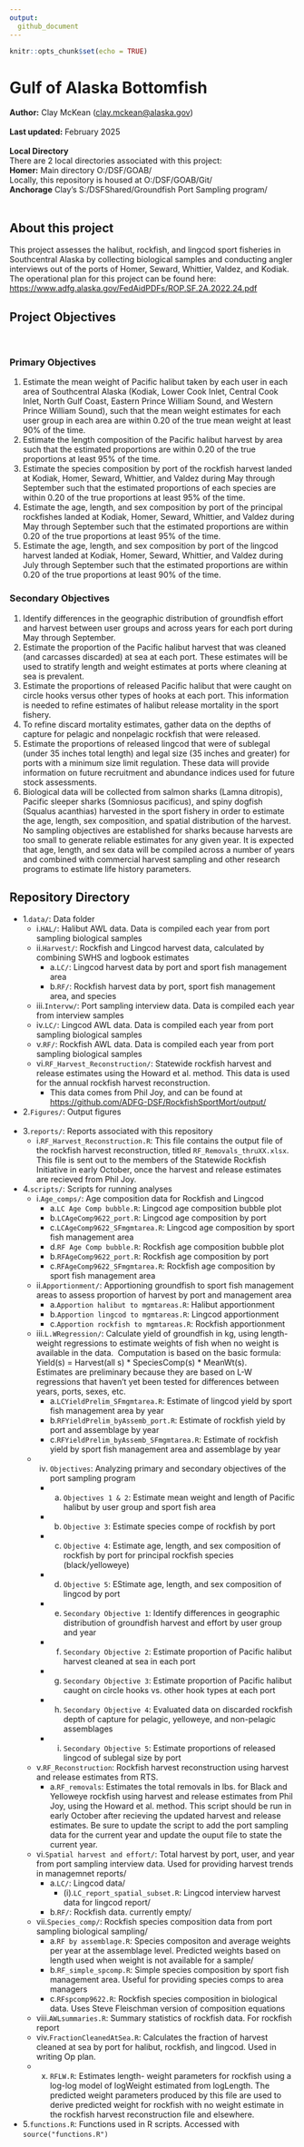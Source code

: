 ```yaml
---
output:
  github_document
---
```

```r
knitr::opts_chunk$set(echo = TRUE)
```

# Gulf of Alaska Bottomfish
**Author:** Clay McKean (<clay.mckean@alaska.gov>)\
\
**Last updated:** February 2025\
\
**Local Directory** \
There are 2 local directories associated with this project:\
**Homer:** Main directory O:/DSF/GOAB/\
    Locally, this repository is housed at O:/DSF/GOAB/Git/\
**Anchorage** Clay's S:/DSFShared/Groundfish Port Sampling program/\
\

## About this project
This project assesses the halibut, rockfish, and lingcod sport fisheries in Southcentral Alaska by collecting biological
samples and conducting angler interviews out of the ports of Homer, Seward, Whittier, Valdez, and Kodiak.  
The operational plan for this project can be found here: <https://www.adfg.alaska.gov/FedAidPDFs/ROP.SF.2A.2022.24.pdf>
\

## Project Objectives
\

### Primary Objectives
1) Estimate the mean weight of Pacific halibut taken by each user in each area of Southcentral
Alaska (Kodiak, Lower Cook Inlet, Central Cook Inlet, North Gulf Coast, Eastern Prince
William Sound, and Western Prince William Sound), such that the mean weight estimates
for each user group in each area are within 0.20 of the true mean weight at least 90% of the
time.\
2) Estimate the length composition of the Pacific halibut harvest by area such that the
estimated proportions are within 0.20 of the true proportions at least 95% of the time.\
3) Estimate the species composition by port of the rockfish harvest landed at Kodiak, Homer,
Seward, Whittier, and Valdez during May through September such that the estimated
proportions of each species are within 0.20 of the true proportions at least 95% of the time.\
4) Estimate the age, length, and sex composition by port of the principal rockfishes landed at
Kodiak, Homer, Seward, Whittier, and Valdez during May through September such that
the estimated proportions are within 0.20 of the true proportions at least 95% of the time.\
5) Estimate the age, length, and sex composition by port of the lingcod harvest landed at
Kodiak, Homer, Seward, Whittier, and Valdez during July through September such that
the estimated proportions are within 0.20 of the true proportions at least 90% of the time.

### Secondary Objectives
1) Identify differences in the geographic distribution of groundfish effort and harvest between
user groups and across years for each port during May through September.\
2) Estimate the proportion of the Pacific halibut harvest that was cleaned (and carcasses
discarded) at sea at each port. These estimates will be used to stratify length and weight
estimates at ports where cleaning at sea is prevalent.\
3) Estimate the proportions of released Pacific halibut that were caught on circle hooks versus
other types of hooks at each port. This information is needed to refine estimates of halibut
release mortality in the sport fishery.\
4) To refine discard mortality estimates, gather data on the depths of capture for pelagic and
nonpelagic rockfish that were released.\
5) Estimate the proportions of released lingcod that were of sublegal (under 35 inches total
length) and legal size (35 inches and greater) for ports with a minimum size limit
regulation. These data will provide information on future recruitment and abundance
indices used for future stock assessments.\
6) Biological data will be collected from salmon sharks (Lamna ditropis), Pacific sleeper
sharks (Somniosus pacificus), and spiny dogfish (Squalus acanthias) harvested in the sport
fishery in order to estimate the age, length, sex composition, and spatial distribution of the
harvest. No sampling objectives are established for sharks because harvests are too small
to generate reliable estimates for any given year. It is expected that age, length, and sex
data will be compiled across a number of years and combined with commercial harvest
sampling and other research programs to estimate life history parameters.

## Repository Directory
- 1.`data/`: Data folder\
  - i.`HAL/`: Halibut AWL data. Data is compiled each year from port sampling biological samples\
  - ii.`Harvest/`: Rockfish and Lingcod harvest data, calculated by combining SWHS and logbook estimates\
      * a.`LC/`: Lingcod harvest data by port and sport fish management area\
      * b.`RF/`: Rockfish harvest data by port, sport fish management area, and species\
  - iii.`Intervw/`: Port sampling interview data. Data is compiled each year from interview samples\
  - iv.`LC/`: Lingcod AWL data. Data is compiled each year from port sampling biological samples\
  - v.`RF/`: Rockfish AWL data. Data is compiled each year from port sampling biological samples\
  - vi.`RF_Harvest_Reconstruction/`: Statewide rockfish harvest and release estimates using the Howard et al. method. This data is used for the annual rockfish harvest reconstruction.\       
    * This data comes from Phil Joy, and can be found at <https://github.com/ADFG-DSF/RockfishSportMort/output/>\
- 2.`Figures/`: Output figures\
\
- 3.`reports/`: Reports associated with this repository\
  - i.`RF_Harvest_Reconstruction.R`: This file contains the output file of the rockfish harvest reconstruction, titled `RF_Removals_thruXX.xlsx`. This file is sent out to the members of the Statewide Rockfish Initiative in early October, once the harvest and release estimates are recieved from Phil Joy.\
- 4.`scripts/`: Scripts for running analyses\
  - i.`Age_comps/`: Age composition data for Rockfish and Lingcod\
    * a.`LC Age Comp bubble.R`: Lingcod age composition bubble plot\
    * b.`LCAgeComp9622_port.R`: Lingcod age composition by port\
    * c.`LCAgeComp9622_SFmgmtarea.R`: Lingcod age composition by sport fish management area\
    * d.`RF Age Comp bubble.R`: Rockfish age composition bubble plot\
    * b.`RFAgeComp9622_port.R`: Rockfish age composition by port\
    * c.`RFAgeComp9622_SFmgmtarea.R`: Rockfish age composition by sport fish management area\
  - ii.`Apportionment/`: Apportioning groundfish to sport fish management areas to assess proportion of harvest by port and management area\
    * a.`Apportion halibut to mgmtareas.R`: Halibut apportionment\
    * b.`Apportion lingcod to mgmtareas.R`: Lingcod apportionment\
    * c.`Apportion rockfish to mgmtareas.R`: Rockfish apportionment\
  - iii.`L.WRegression/`: Calculate yield of groundfish in kg, using length-weight regressions to estimate weights of fish when no weight is available in the data.\ 
Computation is based on the basic formula: Yield(s) = Harvest(all s) * SpeciesComp(s) * MeanWt(s).\
Estimates are preliminary because they are based on L-W regressions that haven't yet been tested for differences between years, ports, sexes, etc.\
    * a.`LCYieldPrelim_SFmgmtarea.R`: Estimate of lingcod yield by sport fish management area by year\
    * b.`RFYieldPrelim_byAssemb_port.R`: Estimate of rockfish yield by port and assemblage by year\
    * c.`RFYieldPrelim_byAssemb_SFmgmtarea.R`: Estimate of rockfish yield by sport fish management area and assemblage by year\
  - iv. `Objectives`: Analyzing primary and secondary objectives of the port sampling program\
    * a. `Objectives 1 & 2`: Estimate mean weight and length of Pacific halibut by user group and sport fish area\
    * b. `Objective 3`: Estimate species compe of rockfish by port\
    * c. `Objective 4`: Estimate age, length, and sex composition of rockfish by port for principal rockfish species (black/yelloweye)\
    * d. `Objective 5`: EStimate age, length, and sex composition of lingcod by port\
    * e. `Secondary Objective 1`: Identify differences in geographic distribution of groundfish harvest and effort by user group and year\
    * f. `Secondary Objective 2`: Estimate proportion of Pacific halibut harvest cleaned at sea in each port\
    * g. `Secondary Objective 3`: Estimate proportion of Pacific halibut caught on circle hooks vs. other hook types at each port\
    * h. `Secondary Objective 4`: Evaluated data on discarded rockfish depth of capture for pelagic, yelloweye, and non-pelagic assemblages\
    * i. `Secondary Objective 5`: Estimate proportions of released lingcod of sublegal size by port\
  - v.`RF_Reconstruction`: Rockfish harvest reconstruction using harvest and release estimates from RTS.\
      * a.`RF_removals`: Estimates the total removals in lbs. for Black and Yelloweye rockfish using harvest and release estimates from Phil Joy, using the Howard et al. method. This script should be run in early October after recieving the updated harvest and release estimates. Be sure to update the script to add the port sampling data for the current year and update the ouput file to state the current year.\
  - vi.`Spatial harvest and effort/`: Total harvest by port, user, and year from port sampling interview data. Used for providing harvest trends in managemnet reports/
    * a.`LC/`: Lingcod data/
      + (i).`LC_report_spatial_subset.R`: Lingcod interview harvest data for lingcod report/
    * b.`RF/`: Rockfish data. currently empty/
  - vii.`Species_comp/`: Rockfish species composition data from port sampling biological sampling/
    * a.`RF by assemblage.R`: Species compositon and average weights per year at the assemblage level. Predicted weights based on length used when weight is not available for a sample/
    * b.`RF_simple_spcomp.R`: Simple species composition by sport fish management area. Useful for providing species comps to area managers\
    * c.`RFspcomp9622.R`: Rockfish species composition in biological data. Uses Steve Fleischman version of composition equations\
  - viii.`AWLsummaries.R`: Summary statistics of rockfish data. For rockfish report\
  - viv.`FractionCleanedAtSea.R`: Calculates the fraction of harvest cleaned at sea by port for halibut, rockfish, and lingcod. Used in writing Op plan.\
  - x. `RFLW.R`: Estimates length- weight parameters for rockfish using a log-log model of logWeight estimated from logLength. The predicted weight parameters produced by this file are used to derive predicted weight for rockfish with no weight estimate in the rockfish harvest reconstruction file and elsewhere.
- 5.`functions.R`: Functions used in R scripts. Accessed with `source("functions.R")`\
    
  